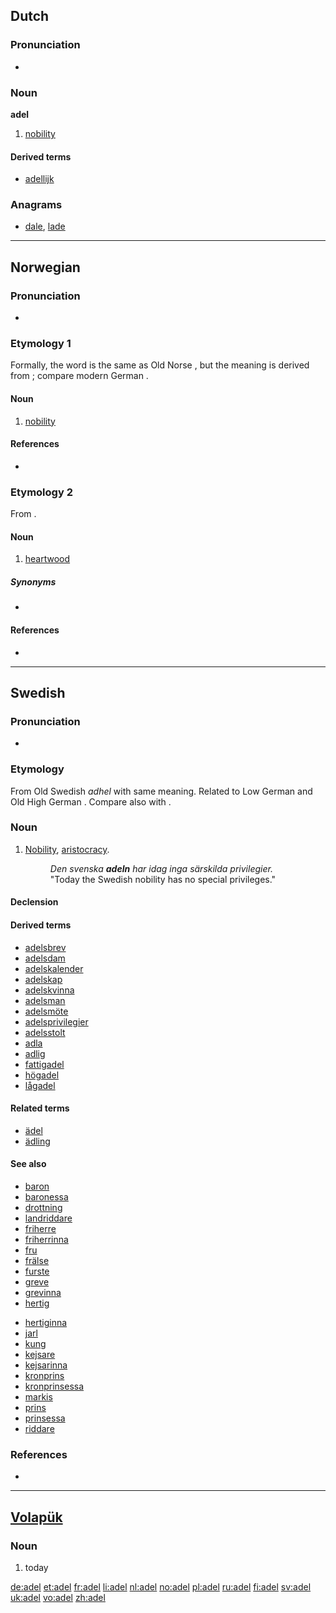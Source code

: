 {{also|Adel|ädel}}
==Dutch==

===Pronunciation===
* {{audio|Nl-adel.ogg|audio}}

===Noun===
'''adel''' {{m}}

# [[nobility]]

====Derived terms====
* [[adellijk]]

===Anagrams===
* [[dale#Dutch|dale]], [[lade#Dutch|lade]]

----

==Norwegian==

===Pronunciation===
* {{IPA|/ˈɑ̀ːdel/|lang=no}}

===Etymology 1===
Formally, the word is the same as Old Norse {{term|aðal|lang=non}}, but the meaning is derived from {{etyl|gml|no}} {{term|adel|lang=gml}}; compare modern German {{term|Adel|lang=de}}.

====Noun====
{{no-noun-mu|adel}}

# [[nobility]]

====References====
* {{R:Falk&Torp}}

===Etymology 2===
From {{etyl|non|no}} {{term|aðal||lang=non}}.

====Noun====
{{no-noun|g=m}}

# {{dialectal|lang=no}} [[heartwood]]

=====Synonyms=====
* {{l|no|kjerneved}}

====References====
* {{R:Aasen1850}}

----

==Swedish==

===Pronunciation===
* {{IPA|/ˈɑːdel/|lang=sv}}

===Etymology===
From Old Swedish ''adhel'' with same meaning. Related to Low German {{term|adel||noble descent; nobility|lang=nds}} and Old High German {{term|adal||noble; nobility|lang=gmh}}. Compare also with {{term|aðal||nobility|lang=is}}.

===Noun===
{{infl|sv|noun|g=c|uncountable}}

# [[nobility|Nobility]], [[aristocracy]].
#: ''Den svenska '''adeln''' har idag inga särskilda privilegier.''
#: "Today the Swedish nobility has no special privileges."

====Declension====
{{sv-noun-unc-irreg-c}}

====Derived terms====
* [[adelsbrev]]
* [[adelsdam]]
* [[adelskalender]]
* [[adelskap]]
* [[adelskvinna]]
* [[adelsman]]
* [[adelsmöte]]
* [[adelsprivilegier]]
* [[adelsstolt]]
* [[adla]]
* [[adlig]]
* [[fattigadel]]
* [[högadel]]
* [[lågadel]]

====Related terms====
* [[ädel]]
* [[ädling]]

====See also====
{{top2}}
* [[baron]] {{m}}
* [[baronessa]] {{f}}
* [[drottning]] {{f}}
* [[landriddare]] {{m}}
* [[friherre]] {{m}}
* [[friherrinna]] {{f}}
* [[fru]] {{f}}
* [[frälse]]
* [[furste]] {{m}}
* [[greve]] {{m}}
* [[grevinna]] {{f}}
* [[hertig]] {{m}}
{{mid2}}
* [[hertiginna]] {{f}}
* [[jarl]] {{m}}
* [[kung]] {{m}}
* [[kejsare]] {{m}}
* [[kejsarinna]] {{f}}
* [[kronprins]] {{m}}
* [[kronprinsessa]] {{f}}
* [[markis]] {{m}}
* [[prins]] {{m}}
* [[prinsessa]] {{f}}
* [[riddare]] {{m}}
{{bottom}}

===References===
* {{R:runeberg.org|saol|8|0010.html adel}}

----

==[[Volapük]]==

===Noun===
{{sv-noun}}

# today

[[de:adel]]
[[et:adel]]
[[fr:adel]]
[[li:adel]]
[[nl:adel]]
[[no:adel]]
[[pl:adel]]
[[ru:adel]]
[[fi:adel]]
[[sv:adel]]
[[uk:adel]]
[[vo:adel]]
[[zh:adel]]